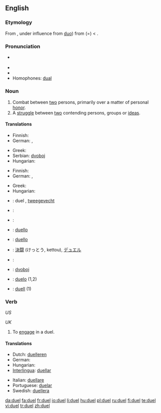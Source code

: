 ==English==

===Etymology===
From {{ML.}} {{term|duellum||fight between two men|lang=la}}, under influence from [[duo#Latin|duo]]) from {{OL.}} {{term|duellum|lang=la}} (={{term|bellum||war|lang=la}}) < {{proto|Indo-European|dāu-||deu-|to injure, destroy, burn|lang=la}}. 

===Pronunciation===
* {{IPA|/ˈdʊəl/|/ˈdjuəl/}} {{SAMPA|/dju:@l/}}
* {{audio|en-us-duel.ogg|Audio (US)}}
* {{rhymes|ʊəl}}
* Homophones: [[dual]]

===Noun===
{{en-noun}}

# Combat between [[two]] persons, primarily over a matter of personal [[honor]].
# A [[struggle]] between [[two]] contending persons, groups or [[idea]]s.

====Translations====
{{trans-top|combat between two persons}}
* Finnish: {{t-|fi|kaksintaistelu}}
* German: {{t+|de|Duell|n}}, {{t+|de|Zweikampf|m}}
{{trans-mid}}
* Greek: {{t|el|μονομαχία|tr=monomachía|f|sc=Grek}}
* Serbian: [[dvoboj]] {{m}}
* Hungarian: {{t-|hu|párbaj}}
{{trans-bottom}}

{{trans-top|struggle between two parties}}
* Finnish: {{t-|fi|kaksinkamppailu}}
* German: {{t+|de|Duell|n}}, {{t+|de|Zweikampf|m}}
{{trans-mid}}
* Greek: {{t|el|διαμάχη|tr=diamáchi|f|sc=Grek}}
* Hungarian: {{t-|hu|párbaj}}
{{trans-bottom}}

{{checktrans-top|}}
* {{ttbc|Dutch}}: duel {{n}}, [[tweegevecht]] {{n}}
* {{ttbc|Esperanto}}: {{t-|eo|duelo|xs=Esperanto}}
* {{ttbc|French}}: {{t+|fr|duel|m}}
* {{ttbc|Interlingua}}: [[duello]]
* {{ttbc|Italian}}: [[duello]] {{m}}
{{trans-mid}}
* {{ttbc|Japanese}}: [[決闘]] (けっとう, kettou), [[デュエル]]
* {{ttbc|Portuguese}}: {{t+|pt|duelo|m}}
* {{ttbc|Serbian}}: [[dvoboj]]
* {{ttbc|Spanish}}: [[duelo]] {{m}} (1,2)
* {{ttbc|Swedish}}: [[duell]] {{c}} (1)
{{trans-bottom}}

===Verb===
{{en-verb|duels|dueling|dueled}} ''US''

{{en-verb|duels|duelling|duelled}} ''UK''

# To [[engage]] in a duel.

====Translations====
{{trans-top|engage in a duel}}
* Dutch: [[duelleren]]
* German: {{t+|de|duellieren}}
* Hungarian: {{t-|hu|párbajozik}}
* [[Interlingua]]: [[duellar]]
{{trans-mid}}
* Italian: [[duellare]]
* Portuguese: [[duelar]]
* Swedish: [[duellera]]
{{trans-bottom}}

[[da:duel]]
[[fa:duel]]
[[fr:duel]]
[[io:duel]]
[[li:duel]]
[[hu:duel]]
[[pl:duel]]
[[ru:duel]]
[[fi:duel]]
[[te:duel]]
[[vi:duel]]
[[tr:duel]]
[[zh:duel]]